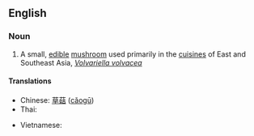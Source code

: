 ==English==
{{wikipedia|Volvariella volvacea}}

===Noun===
{{en-noun|sg=[[straw]] [[mushroom]]}}

# A small, [[edible]] [[mushroom]] used primarily in the [[cuisine]]s of East and Southeast Asia, ''[[Volvariella volvacea]]''

====Translations====
{{trans-top|small edible mushroom, ''Volvariella volvacea''}}
* Chinese: [[草菇]] ([[cǎogū]])
* Thai: {{t-|th|เห็ดฟาง}}
{{trans-mid}}
* Vietnamese: {{t+|vi|nấm rơm}}
{{trans-bottom}}

{{attention|vi}}